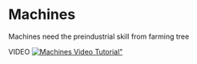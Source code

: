 # Machines

Machines need the preindustrial skill from farming tree <br/>

VIDEO
[![Machines Video Tutorial"](https://files.catbox.moe/yezl7r.png)](https://files.catbox.moe/4skmqq.mp4)